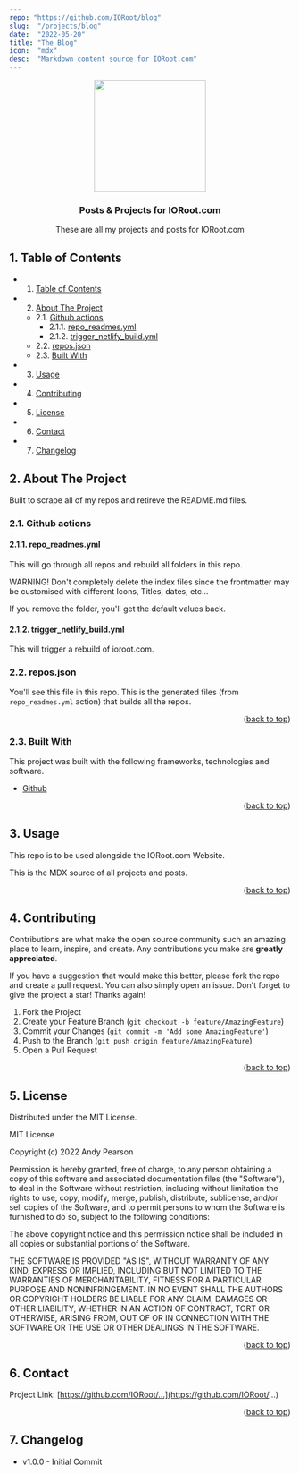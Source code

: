 ```yaml
---
repo: "https://github.com/IORoot/blog"
slug:  "/projects/blog"
date:  "2022-05-20"
title: "The Blog"
icon:  "mdx"
desc:  "Markdown content source for IORoot.com"
---
```


<div id="top"></div>

<div align="center">

<img src="https://svg-rewriter.sachinraja.workers.dev/?url=https%3A%2F%2Fcdn.jsdelivr.net%2Fnpm%2F%40mdi%2Fsvg%406.7.96%2Fsvg%2Fbook-open.svg&fill=%23FACC15&width=200px&height=200px" style="width:200px;"/>

<h3 align="center">Posts & Projects for IORoot.com</h3>

<p align="center">
    These are all my projects and posts for IORoot.com
</p>
</div>

##  1. <a name='TableofContents'></a>Table of Contents


* 1. [Table of Contents](#TableofContents)
* 2. [About The Project](#AboutTheProject)
	* 2.1. [Github actions](#Githubactions)
		* 2.1.1. [repo_readmes.yml](#repo_readmes.yml)
		* 2.1.2. [trigger_netlify_build.yml](#trigger_netlify_build.yml)
	* 2.2. [repos.json](#repos.json)
	* 2.3. [Built With](#BuiltWith)
* 3. [Usage](#Usage)
* 4. [Contributing](#Contributing)
* 5. [License](#License)
* 6. [Contact](#Contact)
* 7. [ Changelog](#Changelog)



##  2. <a name='AboutTheProject'></a>About The Project

Built to scrape all of my repos and retireve the README.md files.

###  2.1. <a name='Githubactions'></a>Github actions

####  2.1.1. <a name='repo_readmes.yml'></a>repo_readmes.yml

This will go through all repos and rebuild all folders in this repo.

WARNING! Don't completely delete the index files since the frontmatter may be customised
with different Icons, Titles, dates, etc...

If you remove the folder, you'll get the default values back.

####  2.1.2. <a name='trigger_netlify_build.yml'></a>trigger_netlify_build.yml

This will trigger a rebuild of ioroot.com.

###  2.2. <a name='repos.json'></a>repos.json

You'll see this file  in this repo. This is the generated files (from `repo_readmes.yml` action) that builds all the repos.




<p align="right">(<a href="#top">back to top</a>)</p>



###  2.3. <a name='BuiltWith'></a>Built With

This project was built with the following frameworks, technologies and software.

* [Github](https://github.com/)

<p align="right">(<a href="#top">back to top</a>)</p>






##  3. <a name='Usage'></a>Usage

This repo is to be used alongside the IORoot.com Website. 

This is the MDX source of all projects and posts.


<p align="right">(<a href="#top">back to top</a>)</p>





##  4. <a name='Contributing'></a>Contributing

Contributions are what make the open source community such an amazing place to learn, inspire, and create. Any contributions you make are **greatly appreciated**.

If you have a suggestion that would make this better, please fork the repo and create a pull request. You can also simply open an issue.
Don't forget to give the project a star! Thanks again!

1. Fork the Project
2. Create your Feature Branch (`git checkout -b feature/AmazingFeature`)
3. Commit your Changes (`git commit -m 'Add some AmazingFeature'`)
4. Push to the Branch (`git push origin feature/AmazingFeature`)
5. Open a Pull Request

<p align="right">(<a href="#top">back to top</a>)</p>



##  5. <a name='License'></a>License

Distributed under the MIT License.

MIT License

Copyright (c) 2022 Andy Pearson

Permission is hereby granted, free of charge, to any person obtaining a copy
of this software and associated documentation files (the "Software"), to deal
in the Software without restriction, including without limitation the rights
to use, copy, modify, merge, publish, distribute, sublicense, and/or sell
copies of the Software, and to permit persons to whom the Software is
furnished to do so, subject to the following conditions:

The above copyright notice and this permission notice shall be included in all
copies or substantial portions of the Software.

THE SOFTWARE IS PROVIDED "AS IS", WITHOUT WARRANTY OF ANY KIND, EXPRESS OR
IMPLIED, INCLUDING BUT NOT LIMITED TO THE WARRANTIES OF MERCHANTABILITY,
FITNESS FOR A PARTICULAR PURPOSE AND NONINFRINGEMENT. IN NO EVENT SHALL THE
AUTHORS OR COPYRIGHT HOLDERS BE LIABLE FOR ANY CLAIM, DAMAGES OR OTHER
LIABILITY, WHETHER IN AN ACTION OF CONTRACT, TORT OR OTHERWISE, ARISING FROM,
OUT OF OR IN CONNECTION WITH THE SOFTWARE OR THE USE OR OTHER DEALINGS IN THE
SOFTWARE.

<p align="right">(<a href="#top">back to top</a>)</p>



##  6. <a name='Contact'></a>Contact

Project Link: [https://github.com/IORoot/...](https://github.com/IORoot/...)

<p align="right">(<a href="#top">back to top</a>)</p>


##  7. <a name='Changelog'></a> Changelog

- v1.0.0 - Initial Commit
